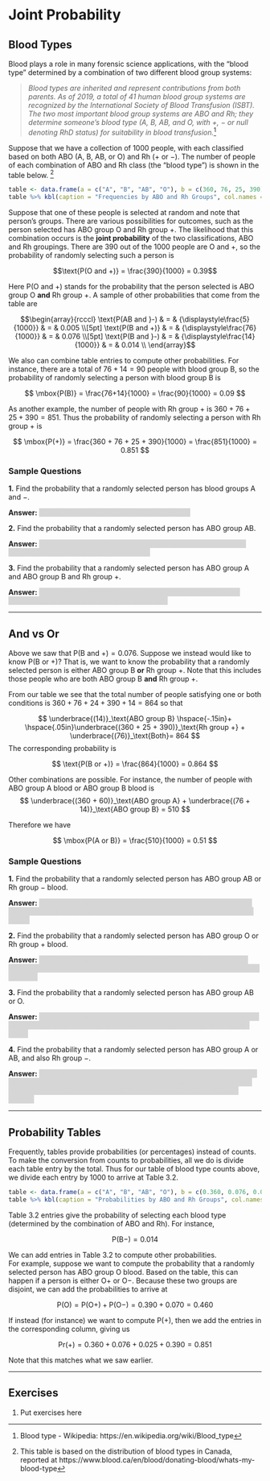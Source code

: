 # Joint Probability

## Blood Types

Blood plays a role in many forensic science applications, with the "blood
type" determined by a combination of two different blood group systems:

> *Blood types are inherited and represent contributions from both parents. 
As of 2019, a total of 41 human blood group systems are recognized by the 
International Society of Blood Transfusion (ISBT). The two most 
important blood group systems are ABO and Rh; they determine someone's 
blood type (A, B, AB, and O, with +, − or null denoting RhD status) 
for suitability in blood transfusion.*^[Blood type - Wikipedia: https://en.wikipedia.org/wiki/Blood_type]

<!-- ![Source: https://www.blood.ca/en/blood/donating-blood/whats-my-blood-type](images/BloodType-PieGraph_0.jpg) -->

Suppose that we have a collection of 1000 people, with each classified based on both
ABO (A, B, AB, or O) and Rh ($+$ or $-$). 
The number of people of each combination of ABO and Rh class (the "blood type") is shown 
in the table below. ^[This table is based on the distribution of blood types in Canada, reported at https://www.blood.ca/en/blood/donating-blood/whats-my-blood-type]

```r
table <- data.frame(a = c("A", "B", "AB", "O"), b = c(360, 76, 25, 390), d = c(60, 14, 5, 70))
table %>% kbl(caption = "Frequencies by ABO and Rh Groups", col.names = c("Group", "$+$", "$-$")) %>% kable_styling(full_width = FALSE)
```

Suppose that one of these people is selected at random and note that person's groups. 
There are various possibilities for outcomes, such as the person selected has 
ABO group O and Rh group $+$.
The likelihood that this combination occurs is the **joint probability** of the two classifications,
ABO and Rh groupings.
There are 390 out of the 1000 people are O and $+$, so the probability of randomly 
selecting such a person is

$$\text{P(O and +)} = \frac{390}{1000} = 0.39$$

Here P(O and $+$) stands for the probability that the person selected is 
ABO group O **and** Rh group $+$. 
A sample of other probabilities that come from the table are

$$\begin{array}{rcccl}
\text{P(AB and }-) & = & {\displaystyle\frac{5}{1000}} & = & 0.005 \\[5pt]
\text{P(B and +)} & = & {\displaystyle\frac{76}{1000}} & = & 0.076 \\[5pt]
\text{P(B and }-) & = & {\displaystyle\frac{14}{1000}} & = & 0.014 \\
\end{array}$$

We also can combine table entries to compute other probabilities. 
For instance, there are a total of $76 + 14 = 90$ people with blood group B,
so the probability of randomly selecting a person with blood group B is

$$
\mbox{P(B)} = \frac{76+14}{1000} = \frac{90}{1000} = 0.09
$$

As another example, the number of people with
Rh group $+$ is $360 + 76 + 25 + 390 = 851$.  Thus the probability of randomly selecting
a person with Rh group $+$ is

$$
\mbox{P(+)} = \frac{360 + 76 + 25 + 390}{1000} = \frac{851}{1000} = 0.851
$$

### Sample Questions

<style>
hide {
  background-color: #d6d6d6;
  color: #d6d6d6;
}
hide:hover {
  background-color: white;
  color: black;
}
</style>

**1.** Find the probability that a randomly selected person has blood
groups A and $-$.

**Answer:** <hide>$\text{P(A and }-) = \frac{60}{1000} = 0.06$.<hide>

**2.** Find the probability that a randomly selected person has ABO group AB.

**Answer:** <hide>There are $25 + 5 = 30$ people that have ABO group AB, so that
$\mbox{P(AB)} = \frac{30}{1000} = 0.03$.<hide>

**3.** Find the probability that a randomly selected person has ABO group A and
ABO group B and Rh group $+$.

**Answer:** <hide>The is no person that has ABO group A *and* ABO group B, so 
$P(\text{A and O and +}) = \frac{0}{1000} = 0$. <hide>

---

## And vs Or

Above we saw that $\text{P(B and }+) = 0.076$. Suppose we instead would like 
to know $\text{P(B or }+)$? 
That is, we want to know the probability that a randomly selected person 
is either ABO group B **or** Rh group $+$. 
Note that this includes those people who are both ABO group B **and** Rh group $+$.

From our table we see that the total number of people satisfying one or both
conditions is $360 + 76 + 24 + 390 + 14 = 864$ so that

$$
\underbrace{(14)}_\text{ABO group B} \hspace{-.15in}+ \hspace{.05in}\underbrace{(360 + 25 + 390)}_\text{Rh group +} 
+ \underbrace{(76)}_\text{Both}= 864
$$
The corresponding probability is 

$$
\text{P(B or +)} = \frac{864}{1000} = 0.864
$$

Other combinations are possible. 
For instance, the number of people with ABO group A blood or ABO group B blood
is
$$
\underbrace{(360 + 60)}_\text{ABO group A} + \underbrace{(76 + 14)}_\text{ABO group B} = 510
$$

Therefore we have

$$
\mbox{P(A or B)} = \frac{510}{1000} = 0.51
$$

### Sample Questions

**1.** Find the probability that a randomly selected person has ABO group AB
or Rh group $-$ blood.

**Answer:** <hide>The number of people who have ABO group AB **or** Rh group $-$ is
$25 + 5 + 60 + 14 + 70 = 174$ so that 
$\text{P(AB or }-) = \frac{174}{1000} = 0.174$<hide>

**2.** Find the probability that a randomly selected person has ABO group O
or Rh group $+$ blood.

**Answer:** <hide>The number of people who have ABO group O **or** Rh group $+$ is
$390 + 70 + 360 + 76 + 25 = 921$ so that 
$\text{P(O or }+) = \frac{921}{1000} = 0.921$<hide>

**3.** Find the probability that a randomly selected person has ABO group AB or O.

**Answer:** <hide>The number of people who have ABO group AB **or** ABO group O is
$25 + 5 + 390 + 70 = 490$ so that 
$\text{P(AB or O)} = \frac{490}{1000} = 0.49$<hide>

**4.** Find the probability that a randomly selected person has ABO group A or AB,
and also Rh group $-$.

**Answer:** <hide> 
We have $\text{(A or AB) and }(-) = (\text{A and }-) \text{ or } (\text{AB and }-)$.
The number of people who are $(\text{A and }-)$ is 60, and the number of
people who are $(\text{AB and }-)$ is 5, so that
$P(\text{(A or AB) and }(-)) = \frac{60+5}{1000} = 0.065$.

---

## Probability Tables

Frequently, tables provide probabilities (or percentages) instead of counts. 
To make the conversion from counts to probabilities, 
all we do is divide each table entry by the total. 
Thus for our table of blood type counts above, 
we divide each entry by 1000 to arrive at Table 3.2.

```r
table <- data.frame(a = c("A", "B", "AB", "O"), b = c(0.360, 0.076, 0.025, 0.390), d = c(0.060, 0.014, 0.005, 0.070))
table %>% kbl(caption = "Probabilities by ABO and Rh Groups", col.names = c("Group", "$+$", "$-$")) %>% kable_styling(full_width = FALSE)
```

Table 3.2 entries give the probability of selecting each blood type
(determined by the combination of ABO and Rh). For instance,

$$
\mbox{P(B}-) = 0.014
$$

We can add entries in Table 3.2 to compute other probabilities.  
For example, suppose we want to compute the probability that a randomly 
selected person has ABO group O blood. 
Based on the table, this can happen if a person is either O$+$ or O$-$. 
Because these two groups are disjoint, we can add the probabilities to arrive at

$$
\mbox{P(O}) = \mbox{P(O}+) + \mbox{P(O}-)
= 0.390 + 0.070 = 0.460
$$

If instead (for instance) we want to compute P($+$), then we add the entries in 
the corresponding column, giving us

$$
\mbox{Pr(+}) = 0.360 + 0.076 + 0.025 + 0.390 = 0.851 
$$

Note that this matches what we saw earlier.

---

## Exercises

1. $\text{Put exercises here}$
